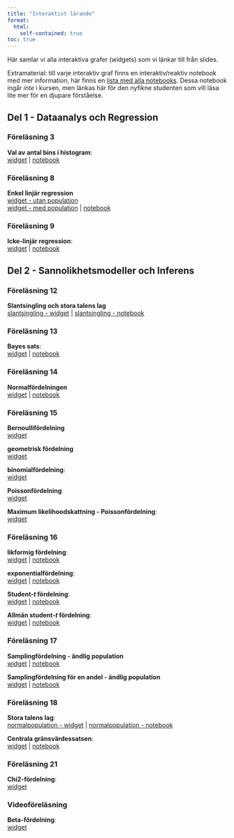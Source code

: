 ```yaml
---
title: "Interaktivt lärande"
format: 
  html:
    self-contained: true
toc: true
---
```


Här samlar vi alla interaktiva grafer (widgets) som vi länkar till från slides.<br>

Extramaterial: till varje interaktiv graf finns en interaktiv/reaktiv notebook med mer information, här finns en [lista med alla notebooks](https://observablehq.com/collection/@mattiasvillani/sda1). Dessa notebook ingår *inte* i kursen, men länkas här för den nyfikne studenten som vill läsa lite mer för en djupare förståelse.

## Del 1 - Dataanalys och Regression

### Föreläsning 3

**Val av antal bins i histogram**: <br>
[widget](/observable/histogram.qmd) | [notebook](https://observablehq.com/@mattiasvillani/histogram)

### Föreläsning 8

**Enkel linjär regression** <br>
[widget - utan population](/observable/linreg_simple_estimates.qmd)\
[widget - med population](/observable/linreg_simple.qmd) | [notebook](https://observablehq.com/@mattiasvillani/samplingfordelningen-linear-regression)

### Föreläsning 9

**Icke-linjär regression**: <br>
[widget](/observable/ickelinregression.qmd) | [notebook](https://observablehq.com/@mattiasvillani/icke-linjar-regression)


## Del 2 - Sannolikhetsmodeller och Inferens

### Föreläsning 12 

**Slantsingling och stora talens lag**<br>
[slantsingling - widget](/observable/storatalenslag_bernoulli.qmd) | [slantsingling - notebook](https://observablehq.com/@mattiasvillani/stora-talens-slantsingling)

### Föreläsning 13 

**Bayes sats**: <br>
[widget](/observable/bayestheorem.qmd) | [notebook](https://observablehq.com/@mattiasvillani/bayes-theorem-for-events)

### Föreläsning 14

**Normalfördelningen** <br>
[widget](/observable/normalfordelningen.qmd) | [notebook](https://observablehq.com/@mattiasvillani/normalfordelningen)

### Föreläsning 15 

**Bernoullifördelning** <br>
[widget](/observable/bernoullifordelningen.qmd)

**geometrisk fördelning** <br>
[widget](/observable/geometriskfordelning.qmd)

**binomialfördelning**: <br>
[widget](/observable/binomialfordelningen.qmd)

**Poissonfördelning** <br>
[widget](/observable/poissonfordelningen.qmd)

**Maximum likelihoodskattning - Poissonfördelning**: <br>
[widget](/observable/ml_poisson.qmd)

### Föreläsning 16

**likformig fördelning**: <br>
[widget](/observable/uniformfordelning.qmd) | [notebook](https://observablehq.com/@mattiasvillani/likformig-fordelningen)

**exponentialfördelning**: <br>
[widget](/observable/exponentialfordelningen.qmd) | [notebook](https://observablehq.com/@mattiasvillani/exponentialfordelningen)

**Student-*t* fördelning**: <br>
[widget](/observable/studentt.qmd) | [notebook](https://observablehq.com/@mattiasvillani/student-t)

**Allmän student-*t* fördelning**: <br>
[widget](/observable/studentt_allman.qmd) | [notebook](https://observablehq.com/@mattiasvillani/student-t-fordelning-allman-version)

### Föreläsning 17

**Samplingfördelning - ändlig population**<br>
[widget](/observable/sampling_finite_pop.qmd) | [notebook](https://observablehq.com/@mattiasvillani/samplingfordeling-for-andlig-population)

**Samplingfördelning för en andel - ändlig population**<br>
[widget](/observable/sampling_prop_finite_pop.qmd) | [notebook](https://observablehq.com/@mattiasvillani/samplingfordelning-for-andel-andlig_pop)

### Föreläsning 18

**Stora talens lag**: <br>
[normalpopulation - widget](/observable/storatalenslag.qmd) | [normalpopulation - notebook](https://observablehq.com/@mattiasvillani/stora-talens-lag-allman)

**Centrala gränsvärdessatsen**: <br>
[widget](/observable/cgs.qmd) | [notebook](https://observablehq.com/@mattiasvillani/cgs)

### Föreläsning 21

**Chi2-fördelning**: <br>
[widget](/observable/chi2fordelningen.qmd)

### Videoföreläsning

**Beta-fördelning**: <br>
[widget](/observable/betafordelningen.qmd)
